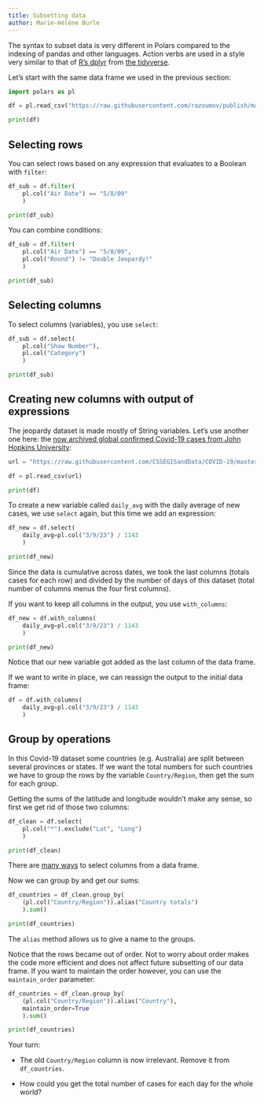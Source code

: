 ```yaml
---
title: Subsetting data
author: Marie-Hélène Burle
---
```


:::{.def}

The syntax to subset data is very different in Polars compared to the indexing of pandas and other languages. Action verbs are used in a style very similar to that of [R's dplyr](https://cran.r-project.org/web/packages/dplyr/index.html) from [the tidyverse](https://www.tidyverse.org/).

:::

Let's start with the same data frame we used in the previous section:

```python
import polars as pl

df = pl.read_csv("https://raw.githubusercontent.com/razoumov/publish/master/jeopardy.csv")

print(df)
```

## Selecting rows

You can select rows based on any expression that evaluates to a Boolean with `filter`:

```python
df_sub = df.filter(
    pl.col("Air Date") == "5/8/09"
    )

print(df_sub)
```

You can combine conditions:

```python
df_sub = df.filter(
    pl.col("Air Date") == "5/8/09",
    pl.col("Round") != "Double Jeopardy!"
    )

print(df_sub)
```

## Selecting columns

To select columns (variables), you use `select`:

```python
df_sub = df.select(
    pl.col("Show Number"),
    pl.col("Category")
    )

print(df_sub)
```

## Creating new columns with output of expressions

The jeopardy dataset is made mostly of String variables. Let's use another one here: the [now archived global confirmed Covid-19 cases from John Hopkins University](https://github.com/CSSEGISandData/COVID-19):

```python
url = "https://raw.githubusercontent.com/CSSEGISandData/COVID-19/master/csse_covid_19_data/csse_covid_19_time_series/time_series_covid19_confirmed_global.csv"

df = pl.read_csv(url)

print(df)
```

To create a new variable called `daily_avg` with the daily average of new cases, we use `select` again, but this time we add an expression:

```python
df_new = df.select(
    daily_avg=pl.col("3/9/23") / 1143
    )

print(df_new)
```

:::{.note}

Since the data is cumulative across dates, we took the last columns (totals cases for each row) and divided by the number of days of this dataset (total number of columns menus the four first columns).

:::

If you want to keep all columns in the output, you use `with_columns`:

```python
df_new = df.with_columns(
    daily_avg=pl.col("3/9/23") / 1143
    )

print(df_new)
```

:::{.note}

Notice that our new variable got added as the last column of the data frame.

:::

If we want to write in place, we can reassign the output to the initial data frame:

```python
df = df.with_columns(
    daily_avg=pl.col("3/9/23") / 1143
    )
```

## Group by operations

In this Covid-19 dataset some countries (e.g. Australia) are split between several provinces or states. If we want the total numbers for such countries we have to group the rows by the variable `Country/Region`, then get the sum for each group.

Getting the sums of the latitude and longitude wouldn't make any sense, so first we get rid of those two columns:

```python
df_clean = df.select(
    pl.col("*").exclude("Lat", "Long")
    )

print(df_clean)
```

:::{.note}

There are [many ways](https://docs.pola.rs/user-guide/expressions/column-selections/) to select columns from a data frame.

:::

Now we can group by and get our sums:

```python
df_countries = df_clean.group_by(
    (pl.col("Country/Region")).alias("Country totals")
    ).sum()

print(df_countries)
```

:::{.note}

The `alias` method allows us to give a name to the groups.

:::

Notice that the rows became out of order. Not to worry about order makes the code more efficient and does not affect future subsetting of our data frame. If you want to maintain the order however, you can use the `maintain_order` parameter:

```python
df_countries = df_clean.group_by(
    (pl.col("Country/Region")).alias("Country"),
    maintain_order=True
    ).sum()

print(df_countries)
```

:::{.exo}

:::{.yourturn}

Your turn:

:::

- The old `Country/Region` column is now irrelevant. Remove it from `df_countries`.

- How could you get the total number of cases for each day for the whole world?

:::

<!-- To get a world total of number of cases for each day, we simply need to use the `sum` method on either the initial data frame or our  -->

<!-- ```{python} -->
<!-- df_total = df_countries.sum() -->

<!-- print(df_total) -->
<!-- ``` -->

<!-- ```{python} -->
<!-- df_total = df_clean.sum() -->

<!-- print(df_total) -->
<!-- ``` -->

<!-- ```{python} -->
<!-- df_countries = df_countries.select( -->
<!--     pl.col("*").exclude("Country/Region") -->
<!--     ) -->

<!-- print(df_countries) -->
<!-- ``` -->

<!-- ## Aggregations -->

<!-- To keep a list of all elements of the groups, we use the `agg` method: -->

<!-- ```{python} -->
<!-- df_countries = df.group_by( -->
<!--     (pl.col("Country/Region")).alias("Country"), -->
<!--     maintain_order=True -->
<!--     ).agg(pl.col("Country/Region")) -->

<!-- print(df_countries) -->
<!-- ``` -->

<!-- :::{.exo} -->

<!-- :::{.yourturn} -->

<!-- Your turn: -->

<!-- ::: -->

<!-- This doesn't show the point of the aggregation as we only see rows for which  -->

<!-- ::: -->

<!-- ```{python} -->
<!-- print( -->
<!--     df_countries.filter( -->
<!--         pl.col("Country") == "Australia" -->
<!--     ) -->
<!-- ) -->
<!-- ``` -->

<!-- ```{python} -->
<!-- df_na = df_countries.select( -->
<!--     pl.col("Country") == "France" -->
<!-- ``` -->
